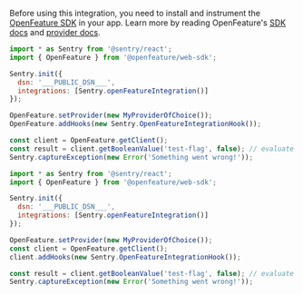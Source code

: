 Before using this integration, you need to install and instrument the [OpenFeature SDK](https://www.npmjs.com/package/@openfeature/web-sdk) in your app. Learn more by reading OpenFeature's [SDK docs](https://openfeature.dev/docs/reference/technologies/client/web/) and [provider docs](https://openfeature.dev/docs/reference/concepts/provider).

```javascript {tabTitle: JavaScript (Track All Evals)}
import * as Sentry from '@sentry/react';
import { OpenFeature } from '@openfeature/web-sdk';

Sentry.init({
  dsn: '___PUBLIC_DSN___',
  integrations: [Sentry.openFeatureIntegration()]
});

OpenFeature.setProvider(new MyProviderOfChoice());
OpenFeature.addHooks(new Sentry.OpenFeatureIntegrationHook());

const client = OpenFeature.getClient();
const result = client.getBooleanValue('test-flag', false); // evaluate with a default value
Sentry.captureException(new Error('Something went wrong!'));
```

```javascript {tabTitle: JavaScript (Track One Client)}
import * as Sentry from '@sentry/react';
import { OpenFeature } from '@openfeature/web-sdk';

Sentry.init({
  dsn: '___PUBLIC_DSN___',
  integrations: [Sentry.openFeatureIntegration()]
});

OpenFeature.setProvider(new MyProviderOfChoice());
const client = OpenFeature.getClient();
client.addHooks(new Sentry.OpenFeatureIntegrationHook());

const result = client.getBooleanValue('test-flag', false); // evaluate with a default value
Sentry.captureException(new Error('Something went wrong!'));
```
